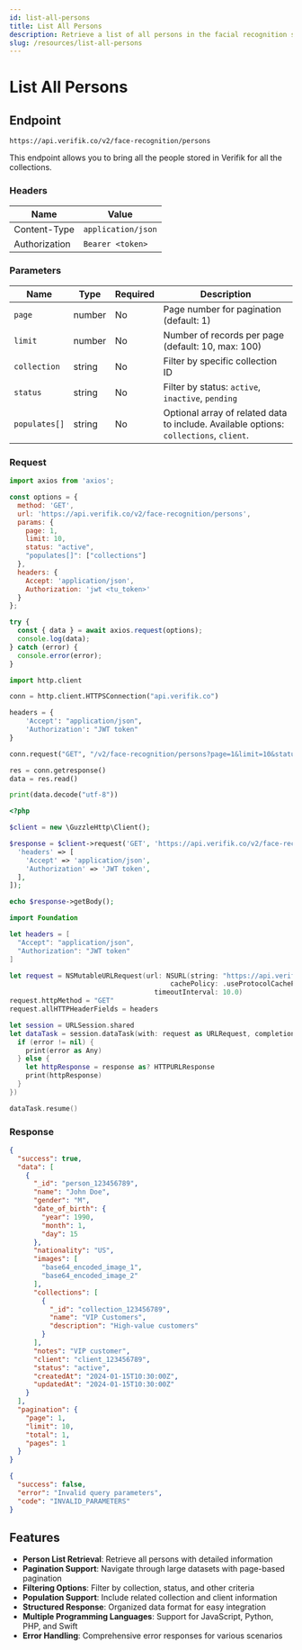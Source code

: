 ```yaml
---
id: list-all-persons
title: List All Persons
description: Retrieve a list of all persons in the facial recognition system
slug: /resources/list-all-persons
---
```



# List All Persons

## Endpoint

```
https://api.verifik.co/v2/face-recognition/persons
```

This endpoint allows you to bring all the people stored in Verifik for all the collections.

### Headers

| Name          | Value              |
| ------------- | ------------------ |
| Content-Type  | `application/json` |
| Authorization | `Bearer <token>`   |

### Parameters

| Name          | Type    | Required | Description                                                                                    |
| ------------- | ------- | -------- | ---------------------------------------------------------------------------------------------- |
| `page`        | number  | No       | Page number for pagination (default: 1)                                                       |
| `limit`       | number  | No       | Number of records per page (default: 10, max: 100)                                            |
| `collection`  | string  | No       | Filter by specific collection ID                                                               |
| `status`      | string  | No       | Filter by status: `active`, `inactive`, `pending`                                            |
| `populates[]` | string  | No       | Optional array of related data to include. Available options: `collections`, `client`.        |

### Request

<Tabs>
  <TabItem value="javascript" label="JavaScript">

```javascript
import axios from 'axios';

const options = {
  method: 'GET',
  url: 'https://api.verifik.co/v2/face-recognition/persons',
  params: {
    page: 1,
    limit: 10,
    status: "active",
    "populates[]": ["collections"]
  },
  headers: {
    Accept: 'application/json',
    Authorization: 'jwt <tu_token>'
  }
};

try {
  const { data } = await axios.request(options);
  console.log(data);
} catch (error) {
  console.error(error);
}
```

  </TabItem>
  <TabItem value="python" label="Python">

```python
import http.client

conn = http.client.HTTPSConnection("api.verifik.co")

headers = {
    'Accept': "application/json",
    'Authorization': "JWT token"
}

conn.request("GET", "/v2/face-recognition/persons?page=1&limit=10&status=active&populates[]=collections", headers=headers)

res = conn.getresponse()
data = res.read()

print(data.decode("utf-8"))
```

  </TabItem>
  <TabItem value="php" label="PHP">

```php
<?php

$client = new \GuzzleHttp\Client();

$response = $client->request('GET', 'https://api.verifik.co/v2/face-recognition/persons?page=1&limit=10&status=active&populates[]=collections', [
  'headers' => [
    'Accept' => 'application/json',
    'Authorization' => 'JWT token',
  ],
]);

echo $response->getBody();
```

  </TabItem>
  <TabItem value="swift" label="Swift">

```swift
import Foundation

let headers = [
  "Accept": "application/json",
  "Authorization": "JWT token"
]

let request = NSMutableURLRequest(url: NSURL(string: "https://api.verifik.co/v2/face-recognition/persons?page=1&limit=10&status=active&populates[]=collections")! as URL,
                                        cachePolicy: .useProtocolCachePolicy,
                                    timeoutInterval: 10.0)
request.httpMethod = "GET"
request.allHTTPHeaderFields = headers

let session = URLSession.shared
let dataTask = session.dataTask(with: request as URLRequest, completionHandler: { (data, response, error) -> Void in
  if (error != nil) {
    print(error as Any)
  } else {
    let httpResponse = response as? HTTPURLResponse
    print(httpResponse)
  }
})

dataTask.resume()
```

  </TabItem>
</Tabs>

### Response

<Tabs>
  <TabItem value="200" label="200">

```json
{
  "success": true,
  "data": [
    {
      "_id": "person_123456789",
      "name": "John Doe",
      "gender": "M",
      "date_of_birth": {
        "year": 1990,
        "month": 1,
        "day": 15
      },
      "nationality": "US",
      "images": [
        "base64_encoded_image_1",
        "base64_encoded_image_2"
      ],
      "collections": [
        {
          "_id": "collection_123456789",
          "name": "VIP Customers",
          "description": "High-value customers"
        }
      ],
      "notes": "VIP customer",
      "client": "client_123456789",
      "status": "active",
      "createdAt": "2024-01-15T10:30:00Z",
      "updatedAt": "2024-01-15T10:30:00Z"
    }
  ],
  "pagination": {
    "page": 1,
    "limit": 10,
    "total": 1,
    "pages": 1
  }
}
```

  </TabItem>
  <TabItem value="400" label="400">

```json
{
  "success": false,
  "error": "Invalid query parameters",
  "code": "INVALID_PARAMETERS"
}
```

  </TabItem>
</Tabs>

## Features

-   **Person List Retrieval**: Retrieve all persons with detailed information
-   **Pagination Support**: Navigate through large datasets with page-based pagination
-   **Filtering Options**: Filter by collection, status, and other criteria
-   **Population Support**: Include related collection and client information
-   **Structured Response**: Organized data format for easy integration
-   **Multiple Programming Languages**: Support for JavaScript, Python, PHP, and Swift
-   **Error Handling**: Comprehensive error responses for various scenarios
